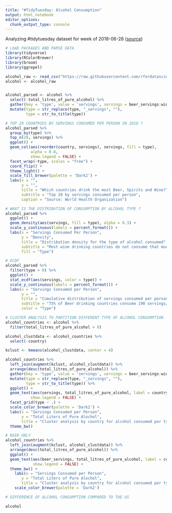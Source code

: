 ```yaml
---
title: "#TidyTuesday: Alcohol Consumption"
output: html_notebook
editor_options: 
  chunk_output_type: console
---
```


Analyzing #tidytuesday dataset for week of 2018-06-28 ([source](https://github.com/rfordatascience/tidytuesday/blob/master/data/2018/2018-06-26/week13_alcohol_global.csv))

```r
# LOAD PACKAGES AND PARSE DATA
library(tidyverse)
library(RColorBrewer)
library(broom)
library(ggrepel)

alcohol_raw <- read_csv("https://raw.githubusercontent.com/rfordatascience/tidytuesday/master/data/2018/2018-06-26/week13_alcohol_global.csv")
alcohol <- alcohol_raw


alcohol_parsed <- alcohol %>%
  select(-total_litres_of_pure_alcohol) %>%
  gather(key = 'type', value = 'servings', servings = beer_servings:wine_servings) %>%
  mutate(type = str_replace(type, "_servings", ""),
         type = str_to_title(type))
```

```r
# TOP 20 COUNTRIES BY SERVINGS CONSUMED PER PERSON IN 2010 ?
alcohol_parsed %>%
  group_by(type) %>%
  top_n(20, servings) %>%
  ggplot() + 
  geom_col(aes(reorder(country, servings), servings, fill = type),
           alpha = 0.8,
           show.legend = FALSE) + 
  facet_wrap(~type, scales = "free") +
  coord_flip() +
  theme_light() +
  scale_fill_brewer(palette = 'Dark2') +
  labs(x = "",
       y = "",
       title = "Which countries drink the most Beer, Spirits and Wine?",
       subtitle = "Top 20 by servings consumed per person",
       caption = "Source: World Health Organization")
```

```r
# WHAT IS THE DISTRIBUTION OF CONSUMPTION BY ALCOHOL TYPE ?
alcohol_parsed %>%
  ggplot() +
  geom_density(aes(servings, fill = type), alpha = 0.3) +
  scale_y_continuous(labels = percent_format()) +
  labs(x = "Servings Consumed Per Person",
       y = "Density",
       title = "Distribution density for the type of alcohol consumed",
       subtitle = "Most wine drinking countries do not consume that much per person",
       fill = "Type")
```


```r
# ECDF 
alcohol_parsed %>%
  filter(type > 0) %>%
  ggplot() + 
  stat_ecdf(aes(servings, color = type)) +
  scale_y_continuous(labels = percent_format()) +
  labs(x = "Servings Consumed per Person",
       y = "",
       title = "Cumulative distribution of servings consumed per person by alcohol type",
       subtitle = "75% of Beer drinking countries consume 190 servings/person as opposed to 60 servings/person for Wine",
       color = "Type")
```

```r
# CLUSTER ANALYSIS TO PARTITION DIFFERENT TYPE OF ALCOHOL CONSUMPTION
alcohol_countries <- alcohol %>%
  filter(total_litres_of_pure_alcohol > 0)

alcohol_clustdata <- alcohol_countries %>%
  select(-country)

kclust <- kmeans(alcohol_clustdata, center = 4)

alcohol_countries %>%
  left_join(augment(kclust, alcohol_clustdata)) %>%
  arrange(desc(total_litres_of_pure_alcohol)) %>% 
  gather(key = 'type', value = 'servings', servings = beer_servings:wine_servings) %>%
  mutate(type = str_replace(type, "_servings", ""),
         type = str_to_title(type)) %>%
  ggplot() +
  geom_text(aes(servings, total_litres_of_pure_alcohol, label = country, color = .cluster),
           show.legend = FALSE) +
  facet_grid(type ~ .) +
  scale_color_brewer(palette = 'Dark2') +
  labs(x = "Servings Consumed per Person",
       y = "Total Liters of Pure Alochol",
       title = "Cluster analysis by country for alcohol consumed per type") +
  theme_bw()

```


```r
# BEER ONLY
alcohol_countries %>%
  left_join(augment(kclust, alcohol_clustdata)) %>%
  arrange(desc(total_litres_of_pure_alcohol)) %>%
  ggplot() +
  geom_text(aes(beer_servings, total_litres_of_pure_alcohol, label = country, color = .cluster),
            show.legend = FALSE) +
  theme_bw() +
    labs(x = "Servings Consumed per Person",
       y = "Total Liters of Pure Alochol",
       title = "Cluster analysis by country for alcohol consumed per type") +
    scale_color_brewer(palette = 'Dark2') 

```



```r
# DIFFERENCE OF ALCOHOL CONSUMPTION COMPARED TO THE US

alcohol

```

